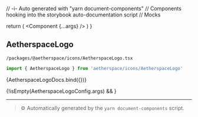 // -i- Auto generated with "yarn document-components"
// Components hooking into the storybook auto-documentation script
// Mocks

<Meta title="packages / @aetherspace / icons" />

  return (
    <StoryContextProviders>
      <Component {...args} />
    </StoryContextProviders>
  )
}

## AetherspaceLogo


`/packages/@aetherspace/icons/AetherspaceLogo.tsx`
```typescript
import { AetherspaceLogo } from 'aetherspace/icons/AetherspaceLogo'
```


<Canvas>
    <Story
        name="AetherspaceLogo"
        args={AetherspaceLogoConfig.args}
        argTypes={AetherspaceLogoConfig.argTypes}
        parameters={{
          backgrounds: {
            default: 'light',
            values: [
              { name: 'light', value: '#F8F8F8' },
              { name: 'dark', value: '#333333' },
            ],
          },
        }}
    >
      {AetherspaceLogoDocs.bind({})}
    </Story>
</Canvas>

{!isEmpty(AetherspaceLogoConfig.args) && <ArgsTable story="AetherspaceLogo" />}



---

> ⚙️ Automatically generated by the `yarn document-components` script.

